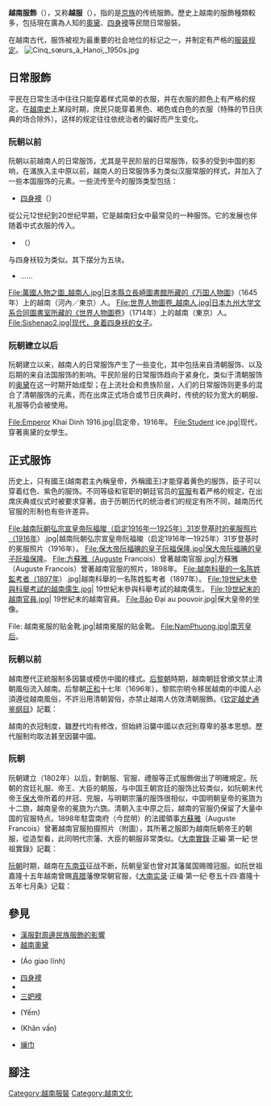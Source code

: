 '''越南服飾'''（{{vie|v=Trang phục Việt Nam|hn=装服越南}}），又称'''越服'''（{{vie|v=Việt phục|hn=越服}}），指的是[[京族|京族]]的传统服飾。歷史上越南的服飾種類較多，包括現在廣為人知的[[奧黛|奧黛]]、[[四身襖|四身襖]]等民間日常服裝。

在越南古代，服饰被视为最重要的社会地位的标记之一，并制定有严格的[[服装规定|服装规定]]。
[[File:Cinq_sœurs_à_Hanoï,_1950s.jpg|thumb]]
==日常服飾==
平民在日常生活中往往只能穿着样式简单的衣服，并在衣服的颜色上有严格的规定。在[[越南史|越南史]]上某段时期，庶民只能穿着黑色、褐色或白色的衣服（特殊的节日庆典的场合除外）。这样的规定往往依统治者的偏好而产生变化。
===阮朝以前===

阮朝以前越南人的日常服饰，尤其是平民阶层的日常服饰，较多的受到中国的影响，在滿族入主中原以前，越南人的日常服饰多为类似汉服常服的样式，并加入了一些本国服饰的元素。一些流传至今的服饰类型包括：
*[[四身襖|四身襖]]（{{vie|v=Áo tứ thân|hn=襖四身}}）
從公元12世纪到20世纪早期，它是越南妇女中最常见的一种服饰。它的发展也伴随着中式衣服的传入。
*{{link-vi|五身袄|Áo ngũ thân}}（{{vie|v=Áo ngũ thân|hn=襖五身}}）
与四身袄较为类似。其下摆分为五块。
* ……
<gallery>
File:萬國人物之圖_越南人.jpg|日本縣立長崎圖書館所藏的《万国人物圖》（1645年）上的越南（河內／東京）人。
File:世界人物圖卷_越南人.jpg|日本九州大学文系合同圖書室所藏的《世界人物圖卷》（1714年）上的越南（東京）人。
File:Sishenao2.jpg|现代，身着四身袄的女子。
</gallery>

===阮朝建立以后===
阮朝建立以来，越南人的日常服饰产生了一些变化，其中包括来自清朝服饰、以及后期的来自法国服饰的影响。平民阶层的日常服饰趋向于紧身化，类似于清朝服饰的[[奥黛|奥黛]]在这一时期开始成型；在上流社会和贵族阶层，人们的日常服饰则更多的混合了清朝服饰的元素，而在出席正式场合或节日庆典时，传统的较为宽大的朝服、礼服等仍会被使用。
<gallery>
File:Emperor Khai Dinh 1916.jpg|启定帝，1916年。
File:Student ice.jpg|现代，穿著奥黛的女學生。
</gallery>

==正式服饰==
历史上，只有國王(越南君主內稱皇帝，外稱國王)才能穿着黄色的服饰，臣子可以穿着红色、紫色的服饰。不同等级和官职的朝廷官员的[[官服|官服]]有着严格的规定，在出席庆典或仪式时被要求穿著。由于历朝历代的统治者们的规定有所不同，越南历代官服的形制也有些许差异。

<gallery>
File:越南阮朝弘宗宣皇帝阮福晙（启定1916年—1925年）31岁登基时的冕服照片（1916年）.jpg|越南阮朝弘宗宣皇帝阮福晙（启定1916年—1925年）31岁登基时的冕服照片（1916年）。
File:保大帝阮福晪的皇子阮福保隆.jpg|保大帝阮福晪的皇子阮福保隆。
File:方蘇雅（Auguste Francois）曾著越南官服.jpg|方蘇雅（Auguste Francois）曾著越南官服的照片，1898年。
File:越南科舉的一名陈姓監考者（1897年）.jpg|越南科舉的一名陈姓監考者（1897年）。
File:19世紀末參與科舉考試的越南儒生.jpg| 19世紀末參與科舉考試的越南儒生。
File:19世紀末的越南官員.jpg| 19世紀末的越南官員。
File:Bảo Đại au pouvoir.jpg|保大皇帝的坐像。

File: 越南冕服的贴金靴.jpg|越南冕服的贴金靴。
File:NamPhuong.jpg|[[南芳皇后|南芳皇后]]。
</gallery>

===阮朝以前===
越南歷代正統服制多因襲或模仿中國的樣式。[[后黎朝|后黎朝]]時期，越南朝廷曾頒文禁止清朝風俗流入越南。后黎朝[[正和_(越南)|正和]]十七年（1696年），黎熙宗明令移居越南的中國人必須遵從越南風俗，不許沿用清朝習俗，亦禁止越南人仿效清朝服飾。《[[钦定越史通鉴纲目|钦定越史通鉴纲目]]》記載：
{{Cquote|自清帝入中國、剃髮短衣、一守滿洲故習。宋明衣冠禮俗為之蕩然。北商往來日久、國人亦有效之者。乃嚴饬北人籍我國者、言語衣服、一遵國俗。 …… 沿邊之民、亦不得效其聲音衣服、違者罪之。}}

越南的衣冠制度，雖歷代均有修改，但始終沿襲中國以衣冠別尊卑的基本思想。歷代服制均取法甚至因襲中國。

===阮朝===
阮朝建立（1802年）以后，對朝服、官服、禮服等正式服飾做出了明確規定。阮朝的宫廷礼服、帝王、大臣的朝服，与中国王朝宫廷的服饰比较类似，如阮朝末代帝王[[保大_(阮朝)|保大]]帝所着的弁冠、兖服，与明朝宗藩的服饰很相似，中国明朝皇帝的冕旒为十二旒，越南皇帝的冕旒为六旒。清朝入主中原之后，越南的官服仍保留了大量中国的官服特点。1898年駐雲南府（今昆明）的法國領事[[方蘇雅|方蘇雅]]（Auguste Francois）曾著越南官服拍摄照片（附圖），其所著之服即为越南阮朝帝王的朝服，從造型看，此同明代宗藩、大臣的朝服非常类似。《[[大南實錄|大南實錄]]·正編·第一紀·世祖實錄》記載：

{{Cquote|嘉隆五年（1806年）四月、定文武品服。詔曰：大朝品服、自一品之上至正七品，文階冠并用圓幞頭樣、武階并用方[[幞頭|幞頭]]樣。 ……一品之上、文武并用蟒袍紫色。自正一品至從三品、文武并蟒袍、青綠藍黑諸色隨用。正四品、從四品文武并花袍、青綠藍黑諸色隨用。正五品、從五品文武并紗緞、青綠藍黑諸色隨用。[[補子|補子]]文繡雲雁、武繡文豹、并紅地。正六品、從六品袍并同五品、補子文繡[[白鵬|白鵬]]、武繡熊、并紅地、正七品袍同六品、補子文繡鴛鴦。紅地帶身并紅色。<ref>《[[大南實錄|大南實錄]]·正編·第一紀·世祖實錄》，越南阮朝，國史館</ref>}}

[[阮朝|阮朝]]时期，越南在[[东南亚|东南亚]]征战不断，阮朝皇室也曾对其藩属国赐赠冠服。如阮世祖嘉隆十五年越南曾赐[[真腊|真腊]]藩僚常朝官服，《[[大南实录|大南实录]]·正编·第一纪·卷五十四·嘉隆十五年七月条》记载：

{{Cquote|初藩王匿縝既受冠服、藩僚见而美之、皆愿改从我国服色、嘉定城臣为之请。帝命群臣议定藩僚十品至七品冠服、视朝廷三品以下官、六品以下不得预<ref>真腊官僚自十品至一品，以十品为上，九品次之，余以类推</ref>、乃令图家制十品九品冠服二十三副、赐藩僚二十三人、又制八品七品冠服四副为式、遣边和访簿陈明义赉赐之、藩王拜受于柔远堂。自此腊人衣服器用多慕汉风、蛮俗渐改革矣。<ref>《[[大南实录|大南实录]]·正编·第一纪·卷五十四·嘉隆十五年七月条》，越南阮朝，國史館</ref>}}

==參見==
{{Refbegin|2}}
* [[漢服對周邊民族服飾的影響|漢服對周邊民族服飾的影響]]
* [[越式旗袍|越南奧黛]]
* {{link-vi|襖交領|Áo giao lĩnh}}(Áo giao lĩnh)
* [[四身襖|四身襖]]
* {{link-vi|五身袄|Áo ngũ thân}}
* [[三妑襖|三妑襖]]
* {{link-vi|袄𧞣|Yếm}}(Yếm)
* {{link-vi|巾抆|Khăn vấn}}(Khăn vấn)
* [[斓巾|斓巾]]
{{Refend}}

==腳注==
<div class="references-small">   
<references />   
</div>   

[[Category:越南服裝|Category:越南服裝]]
[[Category:越南文化|Category:越南文化]]